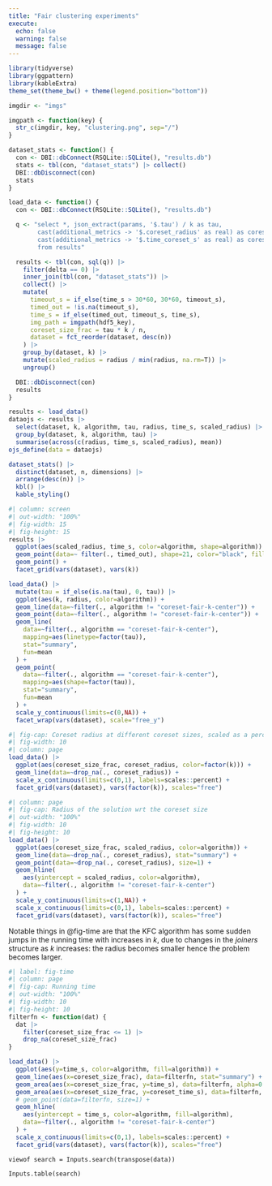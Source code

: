 ```yaml
---
title: "Fair clustering experiments"
execute:
  echo: false
  warning: false
  message: false
---
```


```r
library(tidyverse)
library(ggpattern)
library(kableExtra)
theme_set(theme_bw() + theme(legend.position="bottom"))

imgdir <- "imgs"

imgpath <- function(key) {
  str_c(imgdir, key, "clustering.png", sep="/")
}

dataset_stats <- function() {
  con <- DBI::dbConnect(RSQLite::SQLite(), "results.db")
  stats <- tbl(con, "dataset_stats") |> collect()
  DBI::dbDisconnect(con)
  stats
}

load_data <- function() {
  con <- DBI::dbConnect(RSQLite::SQLite(), "results.db")

  q <- "select *, json_extract(params, '$.tau') / k as tau,
        cast(additional_metrics -> '$.coreset_radius' as real) as coreset_radius,
        cast(additional_metrics -> '$.time_coreset_s' as real) as coreset_time_s
        from results"

  results <- tbl(con, sql(q)) |> 
    filter(delta == 0) |>
    inner_join(tbl(con, "dataset_stats")) |>
    collect() |>
    mutate(
      timeout_s = if_else(time_s > 30*60, 30*60, timeout_s),
      timed_out = !is.na(timeout_s),
      time_s = if_else(timed_out, timeout_s, time_s),
      img_path = imgpath(hdf5_key),
      coreset_size_frac = tau * k / n,
      dataset = fct_reorder(dataset, desc(n))
    ) |>
    group_by(dataset, k) |>
    mutate(scaled_radius = radius / min(radius, na.rm=T)) |>
    ungroup()

  DBI::dbDisconnect(con)
  results
}

results <- load_data()
dataojs <- results |>
  select(dataset, k, algorithm, tau, radius, time_s, scaled_radius) |>
  group_by(dataset, k, algorithm, tau) |>
  summarise(across(c(radius, time_s, scaled_radius), mean))
ojs_define(data = dataojs)
```

```r
dataset_stats() |>
  distinct(dataset, n, dimensions) |>
  arrange(desc(n)) |>
  kbl() |>
  kable_styling()
```

```r
#| column: screen
#| out-width: "100%"
#| fig-width: 15
#| fig-height: 15
results |>
  ggplot(aes(scaled_radius, time_s, color=algorithm, shape=algorithm)) +
  geom_point(data=~ filter(., timed_out), shape=21, color="black", fill="white", size=4) +
  geom_point() +
  facet_grid(vars(dataset), vars(k))
```

```r
load_data() |>
  mutate(tau = if_else(is.na(tau), 0, tau)) |>
  ggplot(aes(k, radius, color=algorithm)) +
  geom_line(data=~filter(., algorithm != "coreset-fair-k-center")) +
  geom_point(data=~filter(., algorithm != "coreset-fair-k-center")) +
  geom_line(
    data=~filter(., algorithm == "coreset-fair-k-center"),
    mapping=aes(linetype=factor(tau)),
    stat="summary",
    fun=mean
  ) +
  geom_point(
    data=~filter(., algorithm == "coreset-fair-k-center"),
    mapping=aes(shape=factor(tau)),
    stat="summary",
    fun=mean
  ) +
  scale_y_continuous(limits=c(0,NA)) +
  facet_wrap(vars(dataset), scale="free_y")
```

```r
#| fig-cap: Coreset radius at different coreset sizes, scaled as a percentage of the input size
#| fig-width: 10
#| column: page
load_data() |>
  ggplot(aes(coreset_size_frac, coreset_radius, color=factor(k))) +
  geom_line(data=~drop_na(., coreset_radius)) +
  scale_x_continuous(limits=c(0,1), labels=scales::percent) +
  facet_grid(vars(dataset), vars(factor(k)), scales="free")
```

```r
#| column: page
#| fig-cap: Radius of the solution wrt the coreset size
#| out-width: "100%"
#| fig-width: 10
#| fig-height: 10
load_data() |>
  ggplot(aes(coreset_size_frac, scaled_radius, color=algorithm)) +
  geom_line(data=~drop_na(., coreset_radius), stat="summary") +
  geom_point(data=~drop_na(., coreset_radius), size=1) +
  geom_hline(
    aes(yintercept = scaled_radius, color=algorithm),
    data=~filter(., algorithm != "coreset-fair-k-center")
  ) +
  scale_y_continuous(limits=c(1,NA)) +
  scale_x_continuous(limits=c(0,1), labels=scales::percent) +
  facet_grid(vars(dataset), vars(factor(k)), scales="free")
```

Notable things in @fig-time are that the KFC algorithm has some sudden jumps in the running 
time with increases in $k$, due to changes in the _joiners_ structure as $k$ increases: the 
radius becomes smaller hence the problem becomes larger.

```r
#| label: fig-time
#| column: page
#| fig-cap: Running time
#| out-width: "100%"
#| fig-width: 10
#| fig-height: 10
filterfn <- function(dat) {
  dat |>
    filter(coreset_size_frac <= 1) |>
    drop_na(coreset_size_frac)
}

load_data() |>
  ggplot(aes(y=time_s, color=algorithm, fill=algorithm)) +
  geom_line(aes(x=coreset_size_frac), data=filterfn, stat="summary") +
  geom_area(aes(x=coreset_size_frac, y=time_s), data=filterfn, alpha=0.2, stat="summary") +
  geom_area(aes(x=coreset_size_frac, y=coreset_time_s), data=filterfn, stat="summary") +
  # geom_point(data=filterfn, size=1) +
  geom_hline(
    aes(yintercept = time_s, color=algorithm, fill=algorithm),
    data=~filter(., algorithm != "coreset-fair-k-center")
  ) +
  scale_x_continuous(limits=c(0,1), labels=scales::percent) +
  facet_grid(vars(dataset), vars(factor(k)), scales="free")
```

```ojs
viewof search = Inputs.search(transpose(data))
```

```ojs
Inputs.table(search)
```


